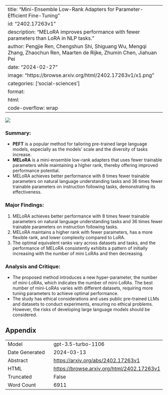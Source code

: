 
---
title: "Mini-Ensemble Low-Rank Adapters for Parameter-Efficient Fine-Tuning"
id: "2402.17263v1"
description: "MELoRA improves performance with fewer parameters than LoRA in NLP tasks."
author: Pengjie Ren, Chengshun Shi, Shiguang Wu, Mengqi Zhang, Zhaochun Ren, Maarten de Rijke, Zhumin Chen, Jiahuan Pei
date: "2024-02-27"
image: "https://browse.arxiv.org/html/2402.17263v1/x1.png"
categories: ['social-sciences']
format:
  html:
    code-overflow: wrap
---

![](https://browse.arxiv.org/html/2402.17263v1/x1.png)

### Summary:
- **PEFT** is a popular method for tailoring pre-trained large language models, especially as the models’ scale and the diversity of tasks increase.
- **MELoRA** is a mini-ensemble low-rank adapters that uses fewer trainable parameters while maintaining a higher rank, thereby offering improved performance potential.
- MELoRA achieves better performance with 8 times fewer trainable parameters on natural language understanding tasks and 36 times fewer trainable parameters on instruction following tasks, demonstrating its effectiveness.

### Major Findings:
1. MELoRA achieves better performance with 8 times fewer trainable parameters on natural language understanding tasks and 36 times fewer trainable parameters on instruction following tasks.
2. MELoRA maintains a higher rank with fewer parameters, has a more flexible rank, and lower complexity compared to LoRA.
3. The optimal equivalent ranks vary across datasets and tasks, and the performance of MELoRA consistently exhibits a pattern of initially increasing with the number of mini LoRAs and then decreasing.

### Analysis and Critique:
- The proposed method introduces a new hyper-parameter, the number of mini-LoRAs, which indicates the number of mini-LoRAs. The best number of mini-LoRAs varies with different datasets, requiring more tuning parameters to achieve optimal performance.
- The study has ethical considerations and uses public pre-trained LLMs and datasets to conduct experiments, ensuring no ethical problems. However, the risks of developing large language models should be considered.

## Appendix

|          |          |
|----------|----------|
| Model     | gpt-3.5-turbo-1106       |
| Date Generated     | 2024-03-13       |
| Abstract | [https://arxiv.org/abs/2402.17263v1](https://arxiv.org/abs/2402.17263v1)        |
| HTML     | [https://browse.arxiv.org/html/2402.17263v1](https://browse.arxiv.org/html/2402.17263v1)       |
| Truncated       | False       |
| Word Count       | 6911       |